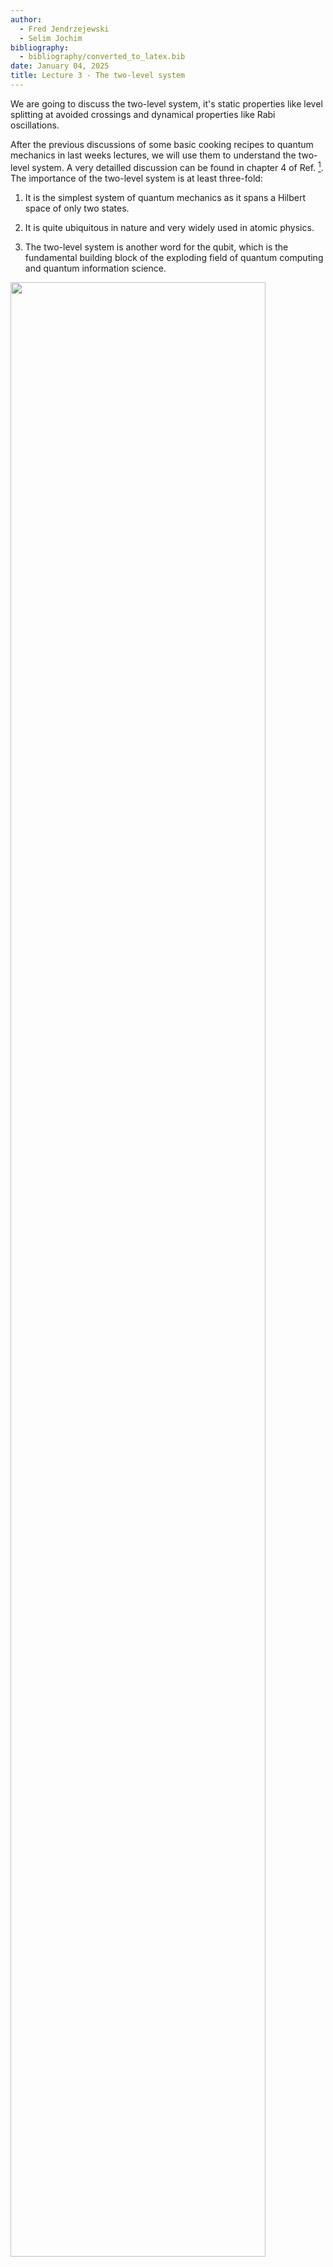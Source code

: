 ```yaml
---
author:
  - Fred Jendrzejewski
  - Selim Jochim
bibliography:
  - bibliography/converted_to_latex.bib
date: January 04, 2025
title: Lecture 3 - The two-level system
---
```


We are going to discuss the two-level system, it's static properties
like level splitting at avoided crossings and dynamical properties like
Rabi oscillations.

After the previous discussions of some basic cooking recipes to quantum
mechanics in last weeks lectures, we will use them to understand the two-level system. A very detailled
discussion can be found in chapter 4 of Ref. [^CT1]. The importance of the
two-level system is at least three-fold:

1.  It is the simplest system of quantum mechanics as it spans a Hilbert
    space of only two states.

2.  It is quite ubiquitous in nature and very widely used in atomic
    physics.

3.  The two-level system is another word for the qubit, which is the
    fundamental building block of the exploding field of quantum
    computing and quantum information science.

<img src="./lecture3_pic1.png" width="90%">

Examples for two-state systems. a) Benzene: In the ground state, the
electrons are delocalized. b) Ammonia: The nitrogen atom is either found
above or below the hydrogen triangle. The state changes when the
nitrogen atom tunnels. c) Molecular ion : The electron is either
localized near proton 1 or 2.

Some of the many examples for two-level systems that can be found in
nature:

- Spin of the electron: Up vs. down state

- Two-level atom with one electron (simplified): Excited vs. ground
  state

- Structures of molecules, e.g., $NH_3$

- Occupation of mesoscopic capacitors in nanodevices.

- Current states in superconducting loops.

- Nitrogen-vacancy centers in diamond.

# Hamiltonian, Eigenstates and Matrix Notation

To start out, we will consider two eigenstates
$\left|0\right\rangle$, $\left|1\right\rangle$
of the Hamiltonian $\hat{H}_0$ with

$$
 \hat{H}_0\left|0\right\rangle=E_0\left|0\right\rangle, \qquad \hat{H}_0\left|1\right\rangle=E_1\left|1\right\rangle.
$$

Quite typically we might think of it as a two-level atom
with states 1 and 2. The eigenstates can be expressed in matrix
notation:

$$
 \left|0\right\rangle=\left( \begin{array}{c} 1 \\ 0 \end{array} \right), \qquad \left|1\right\rangle=\left( \begin{array}{c} 0 \\ 1 \end{array} \right),
$$

so that $\hat{H}_0$ be written as a diagonal matrix

$$
    \hat{H}_0 = \left(\begin{array}{cc} E_0 & 0 \\ 0 & E_1 \end{array}\right).
$$

If we would only prepare eigenstates the system would be
rather boring. However, we typically have the ability to change the
Hamiltonian by switching on and off laser or microwave fields [^1]. We
can then write the Hamiltonian in its most general form as:

$$

\hat{H} = \frac{\hbar}{2}\left( \begin{array}{cc} \Delta  & \Omega_x - i\Omega_y\\ \Omega_x +i\Omega_y & -\Delta \end{array} \right)
$$

Sometimes we will also chose the definition:

$$
\Omega = |\Omega| e^{i\varphi}=\Omega_x + i\Omega_y
$$

It is particularly useful for the case in which the
coupling is created by a laser. Another useful way of thinking about the
two-level system is as a spin in a magnetic field. Let us remind us of
the definitions of the of the spin-1/2 matrices:

$$
s_x = \frac{\hbar}{2}\left(\begin{array}{cc}
0 & 1\\
1 &  0
\end{array}
\right)~
s_y = \frac{\hbar}{2}\left(\begin{array}{cc}
0 & -i\\
i &  0
\end{array}
\right)~s_z =\frac{\hbar}{2} \left(\begin{array}{cc}
1 & 0\\
0 &  -1
\end{array}
\right)
$$

We then obtain:

$$

\hat{H} = \mathbf{B}\cdot\hat{\mathbf{s}}\text{ with }\mathbf{B} = (\Omega_x, \Omega_y, \Delta)
$$

You will go through this calculation in the excercise of
this week.

## Case of no perturbation $\Omega = 0$

This is exactly the case of no applied laser fields that we discussed
previously. We simply removed the energy offset
$E_m = \frac{E_0+E_1}{2}$ and pulled out the factor $\hbar$, such that
$\Delta$ measures a frequency. So we have:

$$
E_0 = E_m+ \frac{\hbar}{2}\Delta\\
E_1 = E_m- \frac{\hbar}{2}\Delta
$$

We typically call $\Delta$ the energy difference between
the levels or the **detuning**.

## Case of no detuning $\Delta = 0$

Let us suppose that the diagonal elements are exactly zero. And for
simplicity we will also keep $\Omega_y =0$ as it simply complicates the
calculations without adding much to the discussion at this stage. The
Hamiltonian reads then:

$$
\hat{H} = \frac{\hbar}{2}\left( \begin{array}{cc} 0  & \Omega\\ \Omega &0 \end{array} \right)
$$

Quite clearly the states $\varphi_{1,2}$ are not the eigenstates of the
system anymore. How should the system be described now ? We can once
again diagonalize the system and write

$$
\hat{H}\left|\varphi_{\pm}\right\rangle = E_{\pm}\left|\varphi_\pm\right\rangle\\
E_{\pm} = \pm\frac{\hbar}{2}\Omega\\
\left|\varphi_\pm\right\rangle = \frac{\left|0\right\rangle\pm\left|1\right\rangle}{\sqrt{2}}
$$

Two important consequences can be understood from this
result:

1.  The coupling of the two states shifts their energy by $\Omega$. This
    is the idea of level repulsion.

2.  The coupled states are a superposition of the initial states.

This is also a motivation the formulation of the 'bare' system for
$\Omega = 0$ and the 'dressed' states for the coupled system.

## General case

Quite importantly we can solve the system completely even in the general
case. By diagonalizing the Hamiltonian we obtain:

$$
 E_\pm = \pm \frac{\hbar}{2} \sqrt{\Delta^2+|\Omega|^2}
$$

The energies can be nicely summarized as in Fig.

<img src="./lecture3_pic2.png" width="90%">

The Eigenstates then read:

$$
\left|\psi_+\right\rangle=\cos\left(\frac{\theta}{2}\right) \mathrm{e}^{-i{\varphi}/{2}}\left|0\right\rangle+\sin\left(\frac{\theta}{2}\right) \mathrm{e}^{i{\varphi}/{2}}\left|1\right\rangle,
$$

$$
\left|\psi_-\right\rangle=-\sin\left(\frac{\theta}{2}\right) \mathrm{e}^{-i{\varphi}/{2}}\left|0\right\rangle+\cos\left(\frac{\theta}{2}\right) \mathrm{e}^{i{\varphi}/{2}}\left|1\right\rangle,
$$

where

$$

\tan(\theta) = \frac{|\Omega|}{\Delta}
$$

# The Bloch sphere

While we could just discuss the details of the above state in the
abstract, it is extremely helpful to visualize the problem on the Bloch
sphere. The idea of the Bloch sphere is that the we have a complex wave
function of well defined norm and two free parameters. So it seems quite
natural to look for a good representation of it. And this is the Bloch
sphere as drawn below

<img src="./lecture3_pic3.png" width="90%">

We will see especially its usefulness especially as we discuss the
dynamics of the two-state system.

# Dynamical Aspects

## Time Evolution of $\left|\psi(t)\right\rangle$

After the static case we now want to investigate the dynamical
properties of the two-state system. We calculate the time evolution of
$\left|\psi(t)\right\rangle = c_0(t)\left|0\right\rangle + c_1(t)\left|1\right\rangle$
with the Schrödinger equation and the perturbed Hamiltonian:

$$
i\hbar \frac{d}{dt}\left|\psi(t)\right\rangle=\hat{H}\left|\psi(t)\right\rangle,\\
i \frac{d}{dt}\left(\begin{array}{c} c_0(t) \\ c_1(t) \end{array}\right) = \frac{1}{2}\left( \begin{array}{cc} \Delta & \Omega \\ \Omega^* & -\Delta \end{array} \right) \left(\begin{array}{c} c_0(t) \\ c_1(t) \end{array} \right).
$$

We have two coupled differential equations and we luckily already know
how to solve them as we have calculated the two eigenenergies in the
previous section. For the state
$\left|\psi(t)\right\rangle$ we get

$$
 \left|\psi(t)\right\rangle=\lambda \mathrm{e}^{-i{E_+}t/{\hbar}} \left|\psi_+\right\rangle + \mu \mathrm{e}^{-i{E_-}t/{\hbar}} \left|\psi_-\right\rangle
$$

with the factors $\lambda$ and $\mu$, which are defined
by the initial state. The most common question is then what happens to
the system if we start out in the bare state
$\left|0\right\rangle$ and then let it evolve under
coupling with a laser ? So what is the probability to find it in the
other state $\left|1\right\rangle$:

$$
P_1(t)=\left|\left\langle 1|\psi(t)\right\rangle\right|^2.
$$

As a first step, we have to apply the initial condition
to and express
$\left|\varphi\right\rangle$ in terms of $|\psi_+$ and $|\psi_-$:

$$
\left|\psi(0)\right\rangle \overset{!}{=} \left|0\right\rangle\\
  = \mathrm{e}^{i{\varphi}/{2}} \left[ \cos\left( \frac{\theta}{2}\right) \left|\psi_+\right\rangle-\sin\left(\frac{\theta}{2}\right)\left|\psi_-\right\rangle\right]
$$

By equating the coefficients we get for $\lambda$ and
$\mu$:

$$
\lambda = \mathrm{e}^{i{\varphi}/{2}}\cos\left(\frac{\theta}{2}\right), \qquad  \mu = -\mathrm{e}^{i{\varphi}/{2}}\sin\left(\frac{\theta}{2}\right).
$$

One thus gets:

$$
\hspace{-2mm} P_1(t)=\left|\left\langle 1|\psi(t)\right\rangle\right|^2 \\
= \left|\mathrm{e}^{i\varphi} \sin\left(\frac{\theta}{2}\right)\cos\left(\frac{\theta}{2}\right)\left[\mathrm{e}^{-i{E_+}t/{\hbar}} - \mathrm{e}^{-i{E_-}t/{\hbar}}\right]\right|^2\\
= \sin^2(\theta)\sin^2\left(\frac{E_+-E_-}{2\hbar}t\right)
$$

$P_1(t)$ can be expressed with $\Delta$ and $\Omega$
alone. The obtained relation is called Rabi's formula:

$$
 P_1(t)=\frac{1}{1+\left(\frac{\Delta}{|\Omega|}\right)^2}\sin^2\left(\sqrt{|\Omega|^2+\Delta^2}\frac{t}{2}\right)
$$

<img src="./lecture3_pic4.png" width="90%">

## Visualization of the dynamics in the spin picture

While the previous derivation might be the standard one, which certainly
leads to the right results it might not be the most intuitive way of
thinking about the dynamics. They become actually quite transparent in
the spin language and on the Bloch sphere. So let us go back to the
formulation of the Hamiltonian in terms of spins as at the beginning of the lecture.

How would the question of the time evolution from $0$ to $1$ and back go
now ? Basically, we would assume that the spin has been initialize into
one of the eigenstates of the $z$-basis and now starts to rotate in some
magnetic field. How ? This can be nicely studied in the Heisenberg
picture, where operators have a time evolution. In the Heisenberg
picture we have:

$$
\frac{d}{dt} \hat{s}_i = \frac{i}{\hbar}\left[\hat{H},\hat{s}_i\right]\\
\frac{d}{dt} \hat{s}_i = \frac{i}{\hbar}\sum_j B_j \left[\hat{s}_j,\hat{s}_i\right]\\


$$

So to understand we time evolution, we only need to
employ the commutator relationships between the spins:

$$
= \hbar is_z~~[ s_y, s_z] = \hbar is_x~~[ s_z, s_x] = \hbar is_y
$$

For the specific case of $B_x=\Omega$, $B_y = B_z = 0$,
we have then:

$$
\frac{d}{dt} \hat{s}_x = 0\\
\frac{d}{dt} \hat{s}_y = -\Omega \hat{s}_z\\
\frac{d}{dt} \hat{s}_z = \Omega \hat{s}_y


$$

So applying a field in x-direction leads to a rotation of the spin
around the $x$ axis with velocity $\Omega$. We can now use this general
picture to understand the dynamics as rotations around an axis, which is
defined by the different components of the magnetic field.

# A few words on the quantum information notation

The qubit is THE basic ingredient of quantum computers. A nice way to
play around with them is actually the [IBM Quantum
experience](https://quantum-computing.ibm.com/). However, you will
typically not find Pauli matrices etc within these systems. The typical
notation there is:

- $R_x(\phi)$ is a rotation around the x-axis for an angle $\phi$.

- Same holds for $R_y$ and $R_z$.

- $X$ denotes the rotation around the x axis for an angle $\pi$. So it
  transforms $\left|1\right\rangle$ into
  $\left|0\right\rangle$ and vise versa.

- $Z$ denotes the rotation around the x axis for an angle $\pi$. So it
  transforms $\left|+\right\rangle$ into
  $\left|-\right\rangle$ and vise versa.

The most commonly used gate is actually one that we did not talk about
at all, it is the _Hadamard_ gate, which transforms
$\left|1\right\rangle$ into
$\left|-\right\rangle$ and
$\left|0\right\rangle$ into
$\left|+\right\rangle$:

$$
\hat{H}\left|1\right\rangle = \left|-\right\rangle  ~   \hat{H}\left|0\right\rangle = \left|+\right\rangle\\
\hat{H}\left|-\right\rangle = \left|1\right\rangle  ~   \hat{H}\left|+\right\rangle = \left|0\right\rangle
$$

In the forth lecture we will see how it is that a time-dependent field can actually couple two atomic states, which are normally of very different energies.

[^1]: See the discussions of the next lecture


[^CT1]: Quantum Mechanics, Volume 1. Cohen-Tannoudji, Diu, Laloe. Wiley-VCH, 2006.